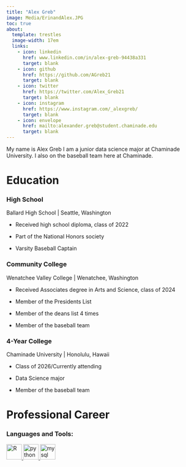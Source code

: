 ```yaml
---
title: "Alex Greb"
image: Media/ErinandAlex.JPG
toc: true
about: 
  template: trestles
  image-width: 17em
  links:
    - icon: linkedin
      href: www.linkedin.com/in/alex-greb-94438a331
      target: blank
    - icon: github
      href: https://github.com/AGreb21
      target: blank
    - icon: twitter
      href: https://twitter.com/Alex_Greb21
      target: blank
    - icon: instagram
      href: https://www.instagram.com/_alexgreb/
      target: blank
    - icon: envelope
      href: mailto:alexander.greb@student.chaminade.edu
      target: blank
---
```


My name is Alex Greb I am a junior data science major at Chaminade University. I also on the baseball team here at Chaminade.

# Education

### High School

Ballard High School \| Seattle, Washington

-   Received high school diploma, class of 2022

-   Part of the National Honors society

-   Varsity Baseball Captain

### Community College

Wenatchee Valley College \| Wenatchee, Washington

-   Received Associates degree in Arts and Science, class of 2024

-   Member of the Presidents List

-   Member of the deans list 4 times

-   Member of the baseball team

### 4-Year College

Chaminade University \| Honolulu, Hawaii

-   Class of 2026/Currently attending

-   Data Science major

-   Member of the baseball team

# Professional Career

<h3 align="left">

Languages and Tools:

</h3>

<p align="left">

<a href="https://www.r-project.org/" target="blank" rel="noreferrer"> <img src="https://cdn.jsdelivr.net/gh/devicons/devicon/icons/rstudio/rstudio-original.svg" alt="R" width="40" height="40"/> </a> <a href="https://www.python.org" target="blank" rel="noreferrer"> <img src="https://raw.githubusercontent.com/devicons/devicon/master/icons/python/python-original.svg" alt="python" width="40" height="40"/> </a> <a href="https://www.mysql.com/" target="blank" rel="noreferrer"> <img src="https://raw.githubusercontent.com/devicons/devicon/master/icons/mysql/mysql-original-wordmark.svg" alt="mysql" width="40" height="40"/> </a>
